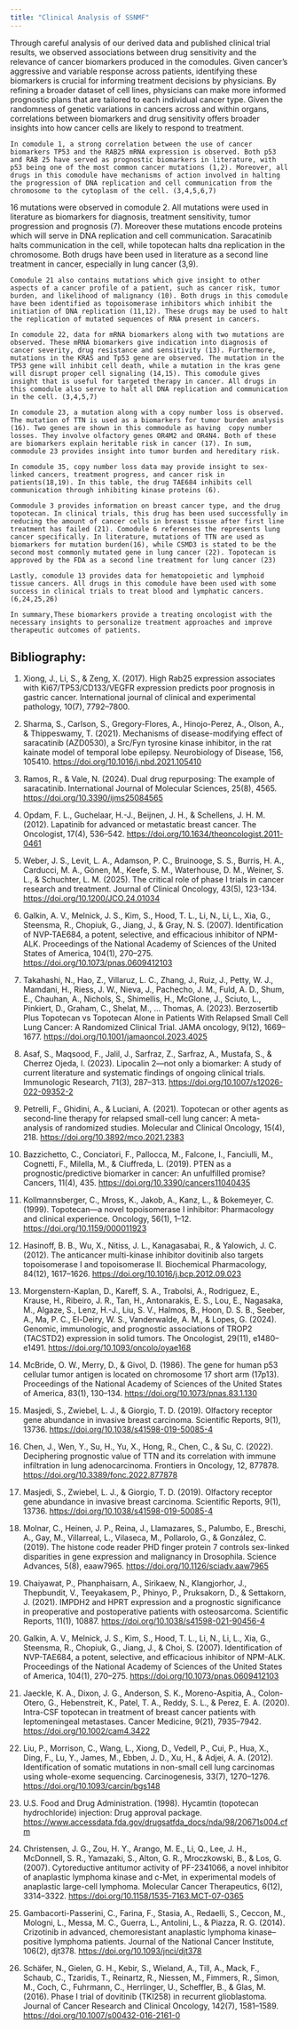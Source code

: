 ```yaml
---
title: "Clinical Analysis of SSNMF"
---
```


Through careful analysis of our derived data and published clinical trial results, we observed associations between drug sensitivity and the relevance of cancer biomarkers produced in the comodules. Given cancer's aggressive and variable response across patients, identifying these biomarkers is crucial for informing treatment decisions by physicians. By refining a broader dataset of cell lines, physicians can make more informed prognostic plans that are tailored to each  individual cancer type. Given the randomness of genetic variations in cancers across and within organs, correlations between biomarkers and drug sensitivity offers broader insights into how cancer cells are likely to respond to treatment.  
	
	In comodule 1, a strong correlation between the use of cancer biomarkers TP53 and the RAB25 mRNA expression is observed. Both p53 and RAB 25 have served as prognostic biomarkers in literature, with p53 being one of the most common cancer mutations (1,2). Moreover, all drugs in this comodule have mechanisms of action involved in halting the progression of DNA replication and cell communication from the chromosome to the cytoplasm of the cell. (3,4,5,6,7)  
  
  16 mutations were observed in comodule 2. All mutations were used in literature as biomarkers for diagnosis, treatment sensitivity, tumor progression and prognosis (7). Moreover these mutations encode proteins which will serve in DNA replication and cell communication. Saracatinib halts communication in the cell, while topotecan halts dna replication in the chromosome. Both drugs have been used in literature as a second line treatment in cancer, especially in lung cancer (3,9).  
	
	Comodule 21 also contains mutations which give insight to other aspects of a cancer profile of a patient, such as cancer risk, tumor burden, and likelihood of malignancy (10). Both drugs in this comodule have been identified as topoisomerase inhibitors which inhibit the initiation of DNA replication (11,12). These drugs may be used to halt the replication of mutated sequences of RNA present in cancers.  
	
	In comodule 22, data for mRNA biomarkers along with two mutations are observed. These mRNA biomarkers give indication into diagnosis of cancer severity, drug resistance and sensitivity (13). Furthermore, mutations in the KRAS and Tp53 gene are observed. The mutation in the TP53 gene will inhibit cell death, while a mutation in the kras gene will disrupt proper cell signaling (14,15). This comodule gives insight that is useful for targeted therapy in cancer. All drugs in this comodule also serve to halt all DNA replication and communication in the cell. (3,4,5,7)  
	
	In comodule 23, a mutation along with a copy number loss is observed. The mutation of TTN is used as a biomarkers for tumor burden analysis (16). Two genes are shown in this commodule as having  copy number losses. They involve olfactory genes OR4M2 and OR4N4. Both of these are biomarkers explain heritable risk in cancer (17). In sum, commodule 23 provides insight into tumor burden and hereditary risk.  
	
	In comodule 35, copy number loss data may provide insight to sex-linked cancers, treatment progress, and cancer risk in patients(18,19). In this table, the drug TAE684 inhibits cell communication through inhibiting kinase proteins (6).  
	
	Commodule 3 provides information on breast cancer type, and the drug topotecan. In clinical trials, this drug has been used successfully in reducing the amount of cancer cells in breast tissue after first line treatment has failed (21). Comodule 6 referenses the represents lung cancer specifically. In literature, mutations of TTN are used as biomarkers for mutation burden(16), while CSMD3 is stated to be the second most commonly mutated gene in lung cancer (22). Topotecan is approved by the FDA as a second line treatment for lung cancer (23)  
	
	Lastly, comodule 13 provides data for hematopoietic and lymphoid tissue cancers. All drugs in this comodule have been used with some success in clinical trials to treat blood and lymphatic cancers. (6,24,25,26)  
 	
 	In summary,These biomarkers provide a treating oncologist with the necessary insights to personalize treatment approaches and improve therapeutic outcomes of patients.  

## Bibliography:<br> 
1. Xiong, J., Li, S., & Zeng, X. (2017). High Rab25 expression associates with Ki67/TP53/CD133/VEGFR expression predicts poor prognosis in gastric cancer. International journal of clinical and experimental pathology, 10(7), 7792–7800.   

2. Sharma, S., Carlson, S., Gregory-Flores, A., Hinojo-Perez, A., Olson, A., & Thippeswamy, T. (2021). Mechanisms of disease-modifying effect of saracatinib (AZD0530), a Src/Fyn tyrosine kinase inhibitor, in the rat kainate model of temporal lobe epilepsy. Neurobiology of Disease, 156, 105410. [https://doi.org/10.1016/j.nbd.2021.105410](https://doi.org/10.1016/j.nbd.2021.105410) <br>

3. Ramos, R., & Vale, N. (2024). Dual drug repurposing: The example of saracatinib. International Journal of Molecular Sciences, 25(8), 4565. [https://doi.org/10.3390/ijms25084565](https://doi.org/10.3390/ijms25084565)<br>

4. Opdam, F. L., Guchelaar, H.-J., Beijnen, J. H., & Schellens, J. H. M. (2012). Lapatinib for advanced or metastatic breast cancer. The Oncologist, 17(4), 536–542. [https://doi.org/10.1634/theoncologist.2011-0461](https://doi.org/10.1634/theoncologist.2011-0461)<br>

5. Weber, J. S., Levit, L. A., Adamson, P. C., Bruinooge, S. S., Burris, H. A., Carducci, M. A., Gönen, M., Keefe, S. M., Waterhouse, D. M., Weiner, S. L., & Schuchter, L. M. (2025). The critical role of phase I trials in cancer research and treatment. Journal of Clinical Oncology, 43(5), 123-134. [https://doi.org/10.1200/JCO.24.01034](https://doi.org/10.1200/JCO.24.01034)<br>

6. Galkin, A. V., Melnick, J. S., Kim, S., Hood, T. L., Li, N., Li, L., Xia, G., Steensma, R., Chopiuk, G., Jiang, J., & Gray, N. S. (2007). Identification of NVP-TAE684, a potent, selective, and efficacious inhibitor of NPM-ALK. Proceedings of the National Academy of Sciences of the United States of America, 104(1), 270–275. [https://doi.org/10.1073/pnas.0609412103](https://doi.org/10.1073/pnas.0609412103)<br>

7. Takahashi, N., Hao, Z., Villaruz, L. C., Zhang, J., Ruiz, J., Petty, W. J., Mamdani, H., Riess, J. W., Nieva, J., Pachecho, J. M., Fuld, A. D., Shum, E., Chauhan, A., Nichols, S., Shimellis, H., McGlone, J., Sciuto, L., Pinkiert, D., Graham, C., Shelat, M., … Thomas, A. (2023). Berzosertib Plus Topotecan vs Topotecan Alone in Patients With Relapsed Small Cell Lung Cancer: A Randomized Clinical Trial. JAMA oncology, 9(12), 1669–1677. [https://doi.org/10.1001/jamaoncol.2023.4025](https://doi.org/10.1001/jamaoncol.2023.4025)<br> 

8. Asaf, S., Maqsood, F., Jalil, J., Sarfraz, Z., Sarfraz, A., Mustafa, S., & Cherrez Ojeda, I. (2023). Lipocalin 2—not only a biomarker: A study of current literature and systematic findings of ongoing clinical trials. Immunologic Research, 71(3), 287–313. [https://doi.org/10.1007/s12026-022-09352-2](https://doi.org/10.1007/s12026-022-09352-2) <br>

9. Petrelli, F., Ghidini, A., & Luciani, A. (2021). Topotecan or other agents as second-line therapy for relapsed small-cell lung cancer: A meta-analysis of randomized studies. Molecular and Clinical Oncology, 15(4), 218. [https://doi.org/10.3892/mco.2021.2383](https://doi.org/10.3892/mco.2021.2383) <br>

10. Bazzichetto, C., Conciatori, F., Pallocca, M., Falcone, I., Fanciulli, M., Cognetti, F., Milella, M., & Ciuffreda, L. (2019). PTEN as a prognostic/predictive biomarker in cancer: An unfulfilled promise? Cancers, 11(4), 435. [https://doi.org/10.3390/cancers11040435](https://doi.org/10.3390/cancers11040435) <br>

11. Kollmannsberger, C., Mross, K., Jakob, A., Kanz, L., & Bokemeyer, C. (1999). Topotecan—a novel topoisomerase I inhibitor: Pharmacology and clinical experience. Oncology, 56(1), 1–12. [https://doi.org/10.1159/000011923](https://doi.org/10.1159/000011923) <br>

12. Hasinoff, B. B., Wu, X., Nitiss, J. L., Kanagasabai, R., & Yalowich, J. C. (2012). The anticancer multi-kinase inhibitor dovitinib also targets topoisomerase I and topoisomerase II. Biochemical Pharmacology, 84(12), 1617–1626. [https://doi.org/10.1016/j.bcp.2012.09.023](https://doi.org/10.1016/j.bcp.2012.09.023) <br>

13. Morgenstern-Kaplan, D., Kareff, S. A., Trabolsi, A., Rodriguez, E., Krause, H., Ribeiro, J. R., Tan, H., Antonarakis, E. S., Lou, E., Nagasaka, M., Algaze, S., Lenz, H.-J., Liu, S. V., Halmos, B., Hoon, D. S. B., Seeber, A., Ma, P. C., El-Deiry, W. S., Vanderwalde, A. M., & Lopes, G. (2024). Genomic, immunologic, and prognostic associations of TROP2 (TACSTD2) expression in solid tumors. The Oncologist, 29(11), e1480–e1491. [https://doi.org/10.1093/oncolo/oyae168](https://doi.org/10.1093/oncolo/oyae168) <br>

14. McBride, O. W., Merry, D., & Givol, D. (1986). The gene for human p53 cellular tumor antigen is located on chromosome 17 short arm (17p13). Proceedings of the National Academy of Sciences of the United States of America, 83(1), 130–134. [https://doi.org/10.1073/pnas.83.1.130](https://doi.org/10.1073/pnas.83.1.130) <br>

15. Masjedi, S., Zwiebel, L. J., & Giorgio, T. D. (2019). Olfactory receptor gene abundance in invasive breast carcinoma. Scientific Reports, 9(1), 13736. [https://doi.org/10.1038/s41598-019-50085-4](https://doi.org/10.1038/s41598-019-50085-4) <br>

16. Chen, J., Wen, Y., Su, H., Yu, X., Hong, R., Chen, C., & Su, C. (2022). Deciphering prognostic value of TTN and its correlation with immune infiltration in lung adenocarcinoma. Frontiers in Oncology, 12, 877878. [https://doi.org/10.3389/fonc.2022.877878](https://doi.org/10.3389/fonc.2022.877878) <br>

17. Masjedi, S., Zwiebel, L. J., & Giorgio, T. D. (2019). Olfactory receptor gene abundance in invasive breast carcinoma. Scientific Reports, 9(1), 13736. [https://doi.org/10.1038/s41598-019-50085-4](https://doi.org/10.1038/s41598-019-50085-4) <br>

18. Molnar, C., Heinen, J. P., Reina, J., Llamazares, S., Palumbo, E., Breschi, A., Gay, M., Villarreal, L., Vilaseca, M., Pollarolo, G., & González, C. (2019). The histone code reader PHD finger protein 7 controls sex-linked disparities in gene expression and malignancy in Drosophila. Science Advances, 5(8), eaaw7965. [https://doi.org/10.1126/sciadv.aaw7965](https://doi.org/10.1126/sciadv.aaw7965) <br>

19. Chaiyawat, P., Phanphaisarn, A., Sirikaew, N., Klangjorhor, J., Thepbundit, V., Teeyakasem, P., Phinyo, P., Pruksakorn, D., & Settakorn, J. (2021). IMPDH2 and HPRT expression and a prognostic significance in preoperative and postoperative patients with osteosarcoma. Scientific Reports, 11(1), 10887. [https://doi.org/10.1038/s41598-021-90456-4](https://doi.org/10.1038/s41598-021-90456-4) <br>

20. Galkin, A. V., Melnick, J. S., Kim, S., Hood, T. L., Li, N., Li, L., Xia, G., Steensma, R., Chopiuk, G., Jiang, J., & Choi, S. (2007). Identification of NVP-TAE684, a potent, selective, and efficacious inhibitor of NPM-ALK. Proceedings of the National Academy of Sciences of the United States of America, 104(1), 270–275. [https://doi.org/10.1073/pnas.0609412103](https://doi.org/10.1073/pnas.0609412103) <br>

21. Jaeckle, K. A., Dixon, J. G., Anderson, S. K., Moreno-Aspitia, A., Colon-Otero, G., Hebenstreit, K., Patel, T. A., Reddy, S. L., & Perez, E. A. (2020). Intra-CSF topotecan in treatment of breast cancer patients with leptomeningeal metastases. Cancer Medicine, 9(21), 7935–7942. [https://doi.org/10.1002/cam4.3422](https://doi.org/10.1002/cam4.3422) <br>

22. Liu, P., Morrison, C., Wang, L., Xiong, D., Vedell, P., Cui, P., Hua, X., Ding, F., Lu, Y., James, M., Ebben, J. D., Xu, H., & Adjei, A. A. (2012). Identification of somatic mutations in non-small cell lung carcinomas using whole-exome sequencing. Carcinogenesis, 33(7), 1270–1276. [https://doi.org/10.1093/carcin/bgs148](https://doi.org/10.1093/carcin/bgs148)<br>

23. U.S. Food and Drug Administration. (1998). Hycamtin (topotecan hydrochloride) injection: Drug approval package. [https://www.accessdata.fda.gov/drugsatfda_docs/nda/98/20671s004.cfm](https://www.accessdata.fda.gov/drugsatfda_docs/nda/98/20671s004.cfm) <br>

24. Christensen, J. G., Zou, H. Y., Arango, M. E., Li, Q., Lee, J. H., McDonnell, S. R., Yamazaki, S., Alton, G. R., Mroczkowski, B., & Los, G. (2007). Cytoreductive antitumor activity of PF-2341066, a novel inhibitor of anaplastic lymphoma kinase and c-Met, in experimental models of anaplastic large-cell lymphoma. Molecular Cancer Therapeutics, 6(12), 3314–3322. [https://doi.org/10.1158/1535-7163.MCT-07-0365](https://doi.org/10.1158/1535-7163.MCT-07-0365) <br>

25. Gambacorti-Passerini, C., Farina, F., Stasia, A., Redaelli, S., Ceccon, M., Mologni, L., Messa, M. C., Guerra, L., Antolini, L., & Piazza, R. G. (2014). Crizotinib in advanced, chemoresistant anaplastic lymphoma kinase–positive lymphoma patients. Journal of the National Cancer Institute, 106(2), djt378. [https://doi.org/10.1093/jnci/djt378](https://doi.org/10.1093/jnci/djt378) <br>

26. Schäfer, N., Gielen, G. H., Kebir, S., Wieland, A., Till, A., Mack, F., Schaub, C., Tzaridis, T., Reinartz, R., Niessen, M., Fimmers, R., Simon, M., Coch, C., Fuhrmann, C., Herrlinger, U., Scheffler, B., & Glas, M. (2016). Phase I trial of dovitinib (TKI258) in recurrent glioblastoma. Journal of Cancer Research and Clinical Oncology, 142(7), 1581–1589. [https://doi.org/10.1007/s00432-016-2161-0](https://doi.org/10.1007/s00432-016-2161-0) <br>
